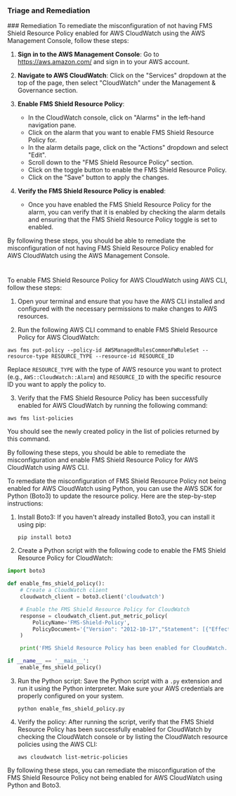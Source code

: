 
### Triage and Remediation
<Tabs>
<Tab title='Remediation'>
### Remediation

<AccordionGroup>
<Accordion title='Using Console' defaultOpen='true'>
To remediate the misconfiguration of not having FMS Shield Resource Policy enabled for AWS CloudWatch using the AWS Management Console, follow these steps:

1. **Sign in to the AWS Management Console**: Go to https://aws.amazon.com/ and sign in to your AWS account.

2. **Navigate to AWS CloudWatch**: Click on the "Services" dropdown at the top of the page, then select "CloudWatch" under the Management & Governance section.

3. **Enable FMS Shield Resource Policy**:
   - In the CloudWatch console, click on "Alarms" in the left-hand navigation pane.
   - Click on the alarm that you want to enable FMS Shield Resource Policy for.
   - In the alarm details page, click on the "Actions" dropdown and select "Edit".
   - Scroll down to the "FMS Shield Resource Policy" section.
   - Click on the toggle button to enable the FMS Shield Resource Policy.
   - Click on the "Save" button to apply the changes.

4. **Verify the FMS Shield Resource Policy is enabled**:
   - Once you have enabled the FMS Shield Resource Policy for the alarm, you can verify that it is enabled by checking the alarm details and ensuring that the FMS Shield Resource Policy toggle is set to enabled.

By following these steps, you should be able to remediate the misconfiguration of not having FMS Shield Resource Policy enabled for AWS CloudWatch using the AWS Management Console.

#
</Accordion>

<Accordion title='Using CLI'>
To enable FMS Shield Resource Policy for AWS CloudWatch using AWS CLI, follow these steps:

1. Open your terminal and ensure that you have the AWS CLI installed and configured with the necessary permissions to make changes to AWS resources.

2. Run the following AWS CLI command to enable FMS Shield Resource Policy for AWS CloudWatch:

```
aws fms put-policy --policy-id AWSManagedRulesCommonFWRuleSet --resource-type RESOURCE_TYPE --resource-id RESOURCE_ID
```

Replace `RESOURCE_TYPE` with the type of AWS resource you want to protect (e.g., `AWS::CloudWatch::Alarm`) and `RESOURCE_ID` with the specific resource ID you want to apply the policy to.

3. Verify that the FMS Shield Resource Policy has been successfully enabled for AWS CloudWatch by running the following command:

```
aws fms list-policies
```

You should see the newly created policy in the list of policies returned by this command.

By following these steps, you should be able to remediate the misconfiguration and enable FMS Shield Resource Policy for AWS CloudWatch using AWS CLI.
</Accordion>

<Accordion title='Using Python'>
To remediate the misconfiguration of FMS Shield Resource Policy not being enabled for AWS CloudWatch using Python, you can use the AWS SDK for Python (Boto3) to update the resource policy. Here are the step-by-step instructions:

1. Install Boto3:
   If you haven't already installed Boto3, you can install it using pip:
   ```
   pip install boto3
   ```

2. Create a Python script with the following code to enable the FMS Shield Resource Policy for CloudWatch:

```python
import boto3

def enable_fms_shield_policy():
    # Create a CloudWatch client
    cloudwatch_client = boto3.client('cloudwatch')

    # Enable the FMS Shield Resource Policy for CloudWatch
    response = cloudwatch_client.put_metric_policy(
        PolicyName='FMS-Shield-Policy',
        PolicyDocument='{"Version": "2012-10-17","Statement": [{"Effect": "Allow","Principal": {"Service": "shield.amazonaws.com"},"Action": "cloudwatch:PutMetricData","Resource": "*"}]}'
    )

    print('FMS Shield Resource Policy has been enabled for CloudWatch.')

if __name__ == '__main__':
    enable_fms_shield_policy()
```

3. Run the Python script:
   Save the Python script with a `.py` extension and run it using the Python interpreter. Make sure your AWS credentials are properly configured on your system.

   ```
   python enable_fms_shield_policy.py
   ```

4. Verify the policy:
   After running the script, verify that the FMS Shield Resource Policy has been successfully enabled for CloudWatch by checking the CloudWatch console or by listing the CloudWatch resource policies using the AWS CLI:

   ```
   aws cloudwatch list-metric-policies
   ```

By following these steps, you can remediate the misconfiguration of the FMS Shield Resource Policy not being enabled for AWS CloudWatch using Python and Boto3.
</Accordion>

</AccordionGroup>
</Tab>
</Tabs>
